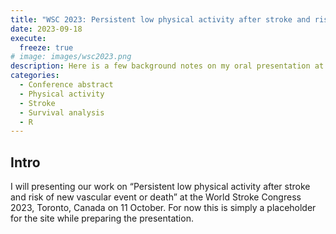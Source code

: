 ```yaml
---
title: "WSC 2023: Persistent low physical activity after stroke and risk of new vascular event or death"
date: 2023-09-18
execute: 
  freeze: true
# image: images/wsc2023.png
description: Here is a few background notes on my oral presentation at the World Stroke Congress 2023. 
categories:
  - Conference abstract
  - Physical activity
  - Stroke
  - Survival analysis
  - R
---
```


## Intro

I will presenting our work on "Persistent low physical activity after stroke and risk of new vascular event or death" at the World Stroke Congress 2023, Toronto, Canada on 11 October. For now this is simply a placeholder for the site while preparing the presentation.
